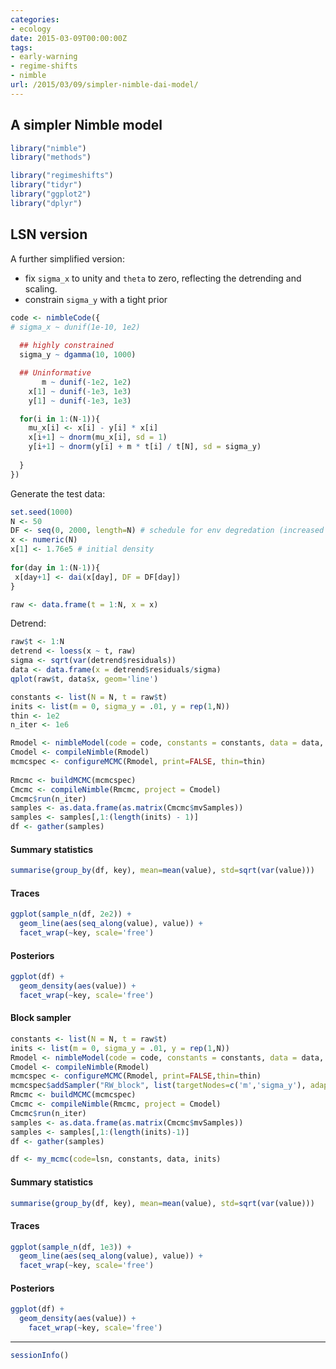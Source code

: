 ```yaml
---
categories:
- ecology
date: 2015-03-09T00:00:00Z
tags:
- early-warning
- regime-shifts
- nimble
url: /2015/03/09/simpler-nimble-dai-model/
---
```


## A simpler Nimble model


```r
library("nimble")
library("methods")

library("regimeshifts")
library("tidyr")
library("ggplot2")
library("dplyr")
```



## LSN version ##

A further simplified version:

- fix `sigma_x` to unity and `theta` to zero, reflecting the detrending and scaling.
- constrain `sigma_y` with a tight prior

```r
code <- nimbleCode({
# sigma_x ~ dunif(1e-10, 1e2)
  
  ## highly constrained
  sigma_y ~ dgamma(10, 1000)

  ## Uninformative
       m ~ dunif(-1e2, 1e2)
    x[1] ~ dunif(-1e3, 1e3)
    y[1] ~ dunif(-1e3, 1e3) 

  for(i in 1:(N-1)){
    mu_x[i] <- x[i] - y[i] * x[i]
    x[i+1] ~ dnorm(mu_x[i], sd = 1) 
    y[i+1] ~ dnorm(y[i] + m * t[i] / t[N], sd = sigma_y) 
    
  }
})


```




Generate the test data:

```r
set.seed(1000)
N <- 50
DF <- seq(0, 2000, length=N) # schedule for env degredation (increased dilution)
x <- numeric(N)   
x[1] <- 1.76e5 # initial density
   
for(day in 1:(N-1)){
 x[day+1] <- dai(x[day], DF = DF[day])
}

raw <- data.frame(t = 1:N, x = x)

```


Detrend: 

```r
raw$t <- 1:N
detrend <- loess(x ~ t, raw)
sigma <- sqrt(var(detrend$residuals))
data <- data.frame(x = detrend$residuals/sigma)
qplot(raw$t, data$x, geom='line')
```



```r
constants <- list(N = N, t = raw$t)
inits <- list(m = 0, sigma_y = .01, y = rep(1,N))
thin <- 1e2
n_iter <- 1e6

Rmodel <- nimbleModel(code = code, constants = constants, data = data, inits = inits)
Cmodel <- compileNimble(Rmodel)
mcmcspec <- configureMCMC(Rmodel, print=FALSE, thin=thin)
  
Rmcmc <- buildMCMC(mcmcspec)
Cmcmc <- compileNimble(Rmcmc, project = Cmodel)
Cmcmc$run(n_iter)
samples <- as.data.frame(as.matrix(Cmcmc$mvSamples))
samples <- samples[,1:(length(inits) - 1)]
df <- gather(samples)

```



#### Summary statistics

```r
summarise(group_by(df, key), mean=mean(value), std=sqrt(var(value)))
```

#### Traces

```r
ggplot(sample_n(df, 2e2)) + 
  geom_line(aes(seq_along(value), value)) + 
  facet_wrap(~key, scale='free')
```

#### Posteriors

```r
ggplot(df) + 
  geom_density(aes(value)) + 
  facet_wrap(~key, scale='free')
```



#### Block sampler


```r
constants <- list(N = N, t = raw$t)
inits <- list(m = 0, sigma_y = .01, y = rep(1,N))
Rmodel <- nimbleModel(code = code, constants = constants, data = data, inits = inits)
Cmodel <- compileNimble(Rmodel)
mcmcspec <- configureMCMC(Rmodel, print=FALSE,thin=thin)
mcmcspec$addSampler("RW_block", list(targetNodes=c('m','sigma_y'), adaptInterval=100))
Rmcmc <- buildMCMC(mcmcspec)
Cmcmc <- compileNimble(Rmcmc, project = Cmodel)
Cmcmc$run(n_iter)
samples <- as.data.frame(as.matrix(Cmcmc$mvSamples))
samples <- samples[,1:(length(inits)-1)]
df <- gather(samples)

df <- my_mcmc(code=lsn, constants, data, inits)
```

#### Summary statistics

```r
summarise(group_by(df, key), mean=mean(value), std=sqrt(var(value)))
```

#### Traces

```r
ggplot(sample_n(df, 1e3)) + 
  geom_line(aes(seq_along(value), value)) + 
  facet_wrap(~key, scale='free')
```

#### Posteriors

```r
ggplot(df) + 
  geom_density(aes(value)) + 
	facet_wrap(~key, scale='free')
```



--------------


```r
sessionInfo()
```



